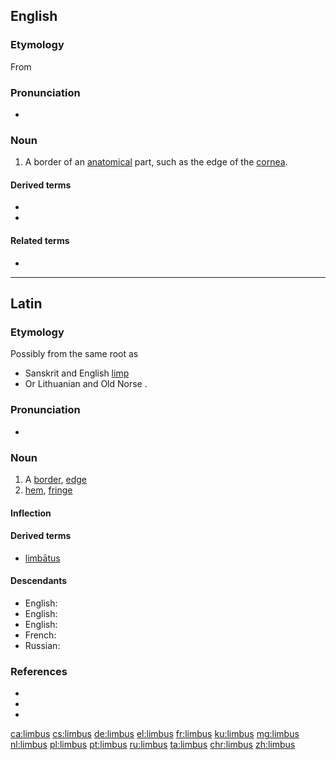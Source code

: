 ==English==

===Etymology===
From {{etyl|la|en}} {{m|la|limbus||edge, border}}

===Pronunciation===
* {{rhymes|ɪmbəs|lang=en}}

===Noun===
{{en-noun|es|limbi}}

# {{label|en|medicine|biology}} A border of an [[anatomical]] part, such as the edge of the [[cornea]].

====Derived terms====
* {{l|en|limbal}}
* {{l|en|limbal ring}}

====Related terms====
* {{l|en|limbate}}

----

==Latin==

===Etymology===
Possibly from the same {{etyl|ine-pro|la}} root as
* Sanskrit {{m|sa|लम्बते|tr=lambate||hangs down}} and English [[limp]]
* Or Lithuanian {{m|lt|linta||ribbon}} and Old Norse {{m|non|linnr||whether}}.

===Pronunciation===
* {{a|Classical}} {{IPA|/ˈlim.bus/|lang=la}}

===Noun===
{{la-noun|limbus||limbī|m|second}}

# A [[border]], [[edge]]
# [[hem]], [[fringe]]

====Inflection====
{{la-decl-2nd|limb}}

====Derived terms====
* [[limbatus|limbātus]]

====Descendants====
* English: {{l|en|limbus}}
* English: {{l|en|limbo}}
* English: {{l|en|limbic system}}
* French: {{l|fr|limbique}}
* Russian: {{l|ru|лимб}}

===References===
* {{R:L&S}}
* {{R:Gaffiot}}
* {{R:NLW}}

[[ca:limbus]]
[[cs:limbus]]
[[de:limbus]]
[[el:limbus]]
[[fr:limbus]]
[[ku:limbus]]
[[mg:limbus]]
[[nl:limbus]]
[[pl:limbus]]
[[pt:limbus]]
[[ru:limbus]]
[[ta:limbus]]
[[chr:limbus]]
[[zh:limbus]]